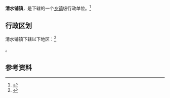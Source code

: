 {{中国乡级行政区|52/05/02/116/000}}

'''清水铺镇'''，是{{PRC admin/fullname|52/05/02/116/000|3}}下辖的一个[[乡镇|乡镇]]级行政单位。<ref>{{PRC admin/ref sgc|{{PRC admin/parent|52/05/02/116/000}}}}</ref>

== 行政区划 ==

清水铺镇下辖以下地区：<ref>{{PRC admin/ref sgc|52/05/02/116/000}}</ref>

{{PRC admin/children|52/05/02/116/000}}。

== 参考资料 ==

{{reflist}}

{{行政区划小作品}}
{{PRC admin/navcat|52/05/02/116/000}}